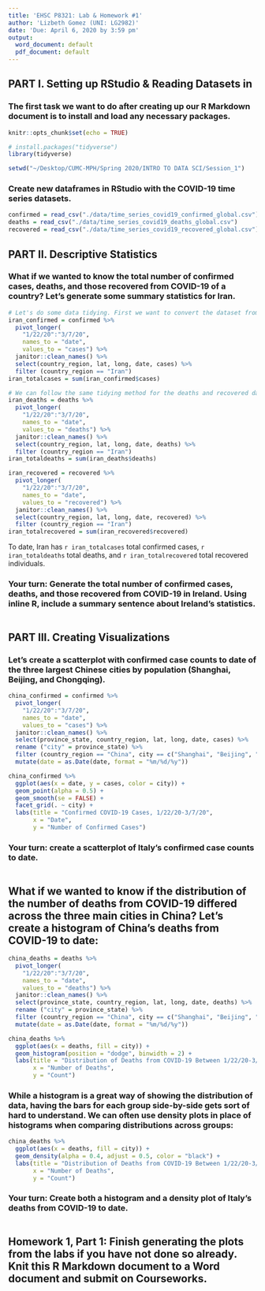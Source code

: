 ```yaml
---
title: 'EHSC P8321: Lab & Homework #1'
author: 'Lizbeth Gomez (UNI: LG2982)'
date: 'Due: April 6, 2020 by 3:59 pm'
output:
  word_document: default
  pdf_document: default
---
```


## PART I. Setting up RStudio & Reading Datasets in
### The first task we want to do after creating up our R Markdown document is to install and load any necessary packages.
```r
knitr::opts_chunk$set(echo = TRUE)

# install.packages("tidyverse")
library(tidyverse)

setwd("~/Desktop/CUMC-MPH/Spring 2020/INTRO TO DATA SCI/Session_1")
```


### Create new dataframes in RStudio with the COVID-19 time series datasets.
```r
confirmed = read_csv("./data/time_series_covid19_confirmed_global.csv")
deaths = read_csv("./data/time_series_covid19_deaths_global.csv")
recovered = read_csv("./data/time_series_covid19_recovered_global.csv")
```



## PART II. Descriptive Statistics
### What if we wanted to know the total number of confirmed cases, deaths, and those recovered from COVID-19 of a country? Let's generate some summary statistics for Iran.
```r
# Let's do some data tidying. First we want to convert the dataset from wide-to-long format using the pivot_longer function. We can use the janitor::clean_names() function to change the variable names into RStudio-friendly names. Next, we want to select only the variables of interest. Last, we can filter the dataset for cases in Iran only.
iran_confirmed = confirmed %>%
  pivot_longer(
    "1/22/20":"3/7/20",
    names_to = "date",
    values_to = "cases") %>%
  janitor::clean_names() %>% 
  select(country_region, lat, long, date, cases) %>% 
  filter (country_region == "Iran") 
iran_totalcases = sum(iran_confirmed$cases)

# We can follow the same tidying method for the deaths and recovered datasets.
iran_deaths = deaths %>%
  pivot_longer(
    "1/22/20":"3/7/20",
    names_to = "date",
    values_to = "deaths") %>%
  janitor::clean_names() %>% 
  select(country_region, lat, long, date, deaths) %>% 
  filter (country_region == "Iran")
iran_totaldeaths = sum(iran_deaths$deaths)

iran_recovered = recovered %>%
  pivot_longer(
    "1/22/20":"3/7/20",
    names_to = "date",
    values_to = "recovered") %>%
  janitor::clean_names() %>% 
  select(country_region, lat, long, date, recovered) %>% 
  filter (country_region == "Iran")
iran_totalrecovered = sum(iran_recovered$recovered)
```
To date, Iran has `r iran_totalcases` total confirmed cases, `r iran_totaldeaths` total deaths, and `r iran_totalrecovered` total recovered individuals.


### Your turn: Generate the total number of confirmed cases, deaths, and those recovered from COVID-19 in Ireland. Using inline R, include a summary sentence about Ireland's statistics.
```r

```




## PART III. Creating Visualizations
### Let's create a scatterplot with confirmed case counts to date of the three largest Chinese cities by population (Shanghai, Beijing, and Chongqing).
```r
china_confirmed = confirmed %>%
  pivot_longer(
    "1/22/20":"3/7/20",
    names_to = "date",
    values_to = "cases") %>%
  janitor::clean_names() %>% 
  select(province_state, country_region, lat, long, date, cases) %>% 
  rename ("city" = province_state) %>% 
  filter (country_region == "China", city == c("Shanghai", "Beijing", "Chongqing")) %>% 
  mutate(date = as.Date(date, format = "%m/%d/%y"))

china_confirmed %>% 
  ggplot(aes(x = date, y = cases, color = city)) + 
  geom_point(alpha = 0.5) +
  geom_smooth(se = FALSE) +
  facet_grid(. ~ city) +
  labs(title = "Confirmed COVID-19 Cases, 1/22/20-3/7/20",
       x = "Date",
       y = "Number of Confirmed Cases")
```


### Your turn: create a scatterplot of Italy's confirmed case counts to date.
```r

```


## What if we wanted to know if the distribution of the number of deaths from COVID-19 differed across the three main cities in China? Let's create a histogram of China's deaths from COVID-19 to date:
```r
china_deaths = deaths %>%
  pivot_longer(
    "1/22/20":"3/7/20",
    names_to = "date",
    values_to = "deaths") %>%
  janitor::clean_names() %>% 
  select(province_state, country_region, lat, long, date, deaths) %>% 
  rename ("city" = province_state) %>% 
  filter (country_region == "China", city == c("Shanghai", "Beijing", "Chongqing")) %>% 
  mutate(date = as.Date(date, format = "%m/%d/%y"))

china_deaths %>% 
  ggplot(aes(x = deaths, fill = city)) + 
  geom_histogram(position = "dodge", binwidth = 2) +
  labs(title = "Distribution of Deaths from COVID-19 Between 1/22/20-3/7/20",
       x = "Number of Deaths",
       y = "Count")
```


### While a histogram is a great way of showing the distribution of data, having the bars for each group side-by-side gets sort of hard to understand. We can often use density plots in place of histograms when comparing distributions across groups:
```r
china_deaths %>% 
  ggplot(aes(x = deaths, fill = city)) + 
  geom_density(alpha = 0.4, adjust = 0.5, color = "black") +
  labs(title = "Distribution of Deaths from COVID-19 Between 1/22/20-3/7/20",
       x = "Number of Deaths",
       y = "Count")
```


### Your turn: Create both a histogram and a density plot of Italy's deaths from COVID-19 to date.
```r

```



## Homework 1, Part 1: Finish generating the plots from the labs if you have not done so already. Knit this R Markdown document to a Word document and submit on Courseworks.